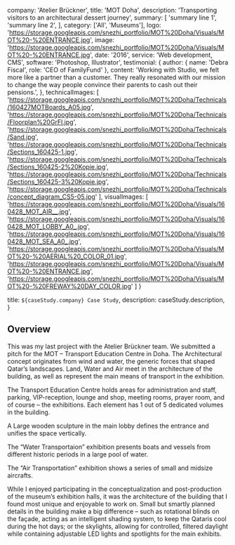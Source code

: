 
  company: 'Atelier Brückner',
  title: 'MOT Doha',
  description:
    'Transporting visitors to an architectural dessert journey',
  summary: [
    'summary line 1',
    'summary line 2',
  ],
  category: ['All', 'Museums'],
  logo: 'https://storage.googleapis.com/snezhi_portfolio/MOT%20Doha/Visuals/MOT%20-%20ENTRANCE.jpg',
  image: 'https://storage.googleapis.com/snezhi_portfolio/MOT%20Doha/Visuals/MOT%20-%20ENTRANCE.jpg',
  date: '2016',
  service: 'Web development, CMS',
  software: 'Photoshop, Illustrator',
  testimonial: {
    author: { name: 'Debra Fiscal', role: 'CEO of FamilyFund' },
    content:
      'Working with Studio, we felt more like a partner than a customer. They really resonated with our mission to change the way people convince their parents to cash out their pensions.',
  },
  technicalImages: [
    'https://storage.googleapis.com/snezhi_portfolio/MOT%20Doha/Technicals/160427MOTBoards_A05.jpg',
    'https://storage.googleapis.com/snezhi_portfolio/MOT%20Doha/Technicals/Floorplan%20GrFl.jpg',
    'https://storage.googleapis.com/snezhi_portfolio/MOT%20Doha/Technicals/Sand.jpg',
    'https://storage.googleapis.com/snezhi_portfolio/MOT%20Doha/Technicals/Sections_160425-1.jpg',
    'https://storage.googleapis.com/snezhi_portfolio/MOT%20Doha/Technicals/Sections_160425-2%20Kopie.jpg',
    'https://storage.googleapis.com/snezhi_portfolio/MOT%20Doha/Technicals/Sections_160425-3%20Kopie.jpg',
    'https://storage.googleapis.com/snezhi_portfolio/MOT%20Doha/Technicals/concept_diagram_CS5-05.jpg'
  ],
  visualImages: [
    'https://storage.googleapis.com/snezhi_portfolio/MOT%20Doha/Visuals/160428_MOT_AIR__.jpg',
    'https://storage.googleapis.com/snezhi_portfolio/MOT%20Doha/Visuals/160428_MOT_LOBBY_A0_.jpg',
    'https://storage.googleapis.com/snezhi_portfolio/MOT%20Doha/Visuals/160428_MOT_SEA_A0_.jpg',
    'https://storage.googleapis.com/snezhi_portfolio/MOT%20Doha/Visuals/MOT%20-%20AERIAL%20_COLOR_01.jpg',
    'https://storage.googleapis.com/snezhi_portfolio/MOT%20Doha/Visuals/MOT%20-%20ENTRANCE.jpg',
    'https://storage.googleapis.com/snezhi_portfolio/MOT%20Doha/Visuals/MOT%20-%20FREWAY%20DAY_COLOR.jpg'
  ]
}

  title: `${caseStudy.company} Case Study`,
  description: caseStudy.description,
}

## Overview

This was my last project with the Atelier Brückner team. We submitted a pitch for the MOT – Transport Education Centre in Doha. The Architectural concept originates from wind and water, the generic forces that shaped Qatar’s landscapes. Land, Water and Air meet in the architecture of the building, as well as represent the main means of transport in the exhibition. 

The Transport Education Centre holds areas for administration and staff, parking, VIP-reception, lounge and shop, meeting rooms, prayer room, and of course – the exhibitions. Each element has 1 out of 5 dedicated volumes in the building.

A Large wooden sculpture in the main lobby defines the entrance and unifies the space vertically.

The “Water Transportaion” exhibition presents boats and vessels from different historic periods in a large pool of water.

The “Air Transportation” exhibition shows a series of small and midsize aircrafts.

While I enjoyed participating in the conceptualization and post-production of the museum’s exhibition halls, it was the architecture of the building that I found most unique and enjoyable to work on. Small but smartly planned details in the building make a big difference – such as rotational blinds on the façade, acting as an intelligent shading system, to keep the Qataris cool during the hot days; or the skylights, allowing for controlled, filtered daylight while containing adjustable LED lights and spotlights for the main exhibits.



